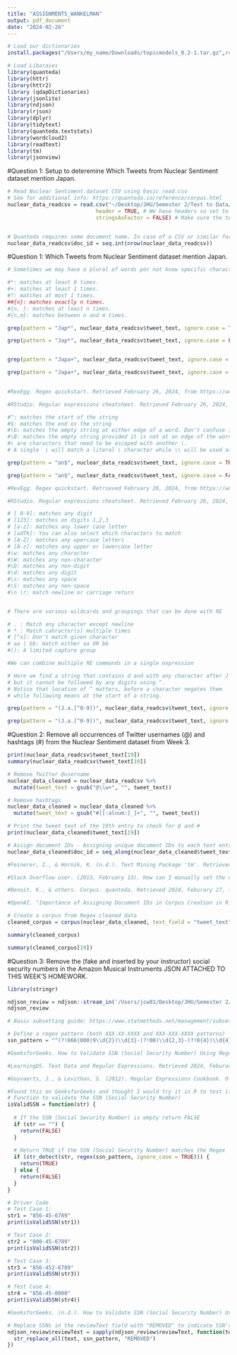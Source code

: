 ```yaml
---
title: "ASSIGNMENT5_WANKELMAN"
output: pdf_document
date: "2024-02-26"
---
```


```r
# Load our dictionaries
install.packages("/Users/my_name/Downloads/topicmodels_0.2-1.tar.gz",repos=NULL,type="source")

```

```r
# Load Libaraies
library(quanteda)
library(httr)
library(httr2)
library (qdapDictionaries)
library(jsonlite)
library(ndjson)
library(rjson)
library(dplyr)
library(tidytext)
library(quanteda.textstats)
library(wordcloud2)
library(readtext)
library(tm)
library(jsonview)

```

#Question 1: Setup to deteremine Which Tweets from Nuclear Sentiment dataset mention Japan.
```r
# Read Nuclear Sentiment dataset CSV using basic read.csv
# See for additional info: https://quanteda.io/reference/corpus.html
nuclear_data_readcsv = read.csv("~/Desktop/JHU/Semester 2/Text to Data/Module 5/sentiment_nuclear_power _1_.csv",
                            header = TRUE, # We have headers so set to TRUE
                            stringsAsFactor = FALSE) # Make sure the text is retained as char


# Quanteda requires some document name. In case of a CSV or similar format We will assign integers as document IDs.
nuclear_data_readcsv$doc_id = seq.int(nrow(nuclear_data_readcsv))

```


#Question 1:  Which Tweets from Nuclear Sentiment dataset mention Japan.
```r
# Sometimes we may have a plural of words por not know specific characters in a word and can use quantifiers/ wildcards

#*: matches at least 0 times.
#+: matches at least 1 times.
#?: matches at most 1 times.
##{n}: matches exactly n times.
#{n, }: matches at least n times.
#{n,m}: matches between n and m times.

grep(pattern = "Jap*", nuclear_data_readcsv$tweet_text, ignore.case = TRUE)

grep(pattern = "Jap*", nuclear_data_readcsv$tweet_text, ignore.case = FALSE)


grep(pattern = "Japa+", nuclear_data_readcsv$tweet_text, ignore.case = TRUE)

grep(pattern = "Japa+", nuclear_data_readcsv$tweet_text, ignore.case = FALSE)
     

#RexEgg. Regex quickstart. Retrieved February 26, 2024, from https://www.rexegg.com/regex-quickstart.html

#RStudio. Regular expressions cheatsheet. Retrieved February 26, 2024, from https://github.com/rstudio/cheatsheets/blob/main/regex.pdf


```

```r

#^: matches the start of the string
#$: matches the end os the string
#\b: matches the empty string at either edge of a word. Don't confuse it with ^ $ which marks the edge of a string
#\B: matches the empty string provided it is not at an edge of the word
#\ are characters that need to be escaped with another \.
# A single  \ will match a literal \ character while \\ will be used as RE expression

grep(pattern = "an$", nuclear_data_readcsv$tweet_text, ignore.case = TRUE)

grep(pattern = "an$", nuclear_data_readcsv$tweet_text, ignore.case = FALSE)

#RexEgg. Regex quickstart. Retrieved February 26, 2024, from https://www.rexegg.com/regex-quickstart.html

#RStudio. Regular expressions cheatsheet. Retrieved February 26, 2024, from https://github.com/rstudio/cheatsheets/blob/main/regex.pdf


```

```r
# [ 0-9]: matches any digit
# [123]: matches on digits 1,2,3
# [a-z]: matches any lower case letter
# [adTk]: You can also select which characters to match
# [A-Z]: matches any upercase letters
# [A-z]: matches any upper or lowercase letter
#\w: matches any character
#\W: matches any non-character
#\D: matches any non-digit
#\d: matches any digit
#\s: matches any space
#\S: matches any non-space
#\n \r: match newline or carriage return


# There are various wildcards and groupings that can be done with RE

# . : Match any character except newline
# * : Match cahracter(s) multiple times
# [^x]: Don't match given character
# aa | bb: match either aa OR bb
#(): A limited capture group
```

```r
#We can combine multiple RE commands in a single expression

# Here we find a string that contains d and with any character after J and a
# but it cannot be followed by any digits using ^.
# Notice that location of ^ matters, before a character negates them
# while following means at the start of a string.

grep(pattern = "(J.a.[^0-9])", nuclear_data_readcsv$tweet_text, ignore.case = TRUE)

grep(pattern = "(J.a.[^0-9])", nuclear_data_readcsv$tweet_text, ignore.case = FALSE)
```

#Question 2:   Remove all occurrences of Twitter usernames (@<username>) and hashtags (#<hashtag>) from the Nuclear Sentiment dataset from Week 3. 

```r
print(nuclear_data_readcsv$tweet_text[19])
summary(nuclear_data_readcsv$tweet_text[19])
```


```r
# Remove Twitter @username
nuclear_data_cleaned = nuclear_data_readcsv %>%
  mutate(tweet_text = gsub("@\\w+", "", tweet_text))

# Remove hashtags
nuclear_data_cleaned = nuclear_data_cleaned %>%
  mutate(tweet_text = gsub("#[[:alnum:]_]+", "", tweet_text))
```


```r
# Print the tweet text of the 19th entry to check for @ and #
print(nuclear_data_cleaned$tweet_text[19])
```

```r
# Assign document IDs - Assigning unique document IDs to each text entry is an important step before creating a corpus. Document IDs serve several purposes: Identification, Order Preservation, Analysis.
nuclear_data_cleaned$doc_id = seq_along(nuclear_data_cleaned$tweet_text)

#Feinerer, I., & Hornik, K. (n.d.). Text Mining Package 'tm'. Retrieved [Date you accessed the document], from https://cran.r-project.org/web/packages/tm/tm.pdf

#Stack Overflow user. (2013, February 13). How can I manually set the document ID in a corpus? Stack Overflow. https://stackoverflow.com/questions/14852357/how-can-i-manually-set-the-document-id-in-a-corpus

#Benoit, K., & others. Corpus. quanteda. Retrieved 2024, Feburary 27, from https://quanteda.io/reference/corpus.html

#OpenAI. "Importance of Assigning Document IDs in Corpus Creation in R." Response to Query on Text Analysis with R. Received 2024, Feburary 26. ChatGPT Session.
```


```r
# Create a corpus from Regex cleaned data
cleaned_corpus = corpus(nuclear_data_cleaned, text_field = "tweet_text")

```

```r
summary(cleaned_corpus)

summary(cleaned_corpus[19])

```

#Question 3: Remove the (fake and inserted by your instructor) social security numbers in the Amazon Musical Instruments JSON ATTACHED TO THIS WEEK'S HOMEWORK.
```r
library(stringr)

ndjson_review = ndjson::stream_in('/Users/jcw81/Desktop/JHU/Semester 2/Text to Data/Module 5/Musical_Instruments_5_SSN.json')
ndjson_review

# Basic subsetting guide: https://www.statmethods.net/management/subset.html
```

```r
# Define a regex pattern (both XXX-XX-XXXX and XXX-XXX-XXXX patterns)
ssn_pattern = "^(?!666|000|9\\d{2})\\d{3}-(?!00)\\d{2,3}-(?!0{4})\\d{4}$" #found this in Geeksforgeeks reference

#GeeksforGeeks. How to Validate SSN (Social Security Number) Using Regular Expression. Retrieved 2024, Feburary 25, from https://www.geeksforgeeks.org/how-to-validate-ssn-social-security-number-using-regular-expression/

#LearningDS. Text Data and Regular Expressions. Retrieved 2024, Feburary 26, from https://learningds.org/ch/13/text_regex.html

#Goyvaerts, J., & Levithan, S. (2012). Regular Expressions Cookbook. O'Reilly Media. Retrieved 2024, Feburary 26, from https://learning.oreilly.com/library/view/regular-expressions-cookbook/9781449327453/ch04s12.html#validation-ssn-discussion
```

```r
#Found this on GeeksforGeeks and thought I would try it in R to test if my ssn_pattern actually worked beofre applying it to Musical_instuments_5_SSN.json
# Function to validate the SSN (Social Security Number)
isValidSSN = function(str) {
  
  # If the SSN (Social Security Number) is empty return FALSE
  if (str == "") {
    return(FALSE)
  }
  
  # Return TRUE if the SSN (Social Security Number) matches the Regex
  if (str_detect(str, regex(ssn_pattern, ignore_case = TRUE))) {
    return(TRUE)
  } else {
    return(FALSE)
  }
}

# Driver Code
# Test Case 1:
str1 = "856-45-6789"
print(isValidSSN(str1))

# Test Case 2:
str2 = "000-45-6789"
print(isValidSSN(str2))

# Test Case 3:
str3 = "856-452-6789"
print(isValidSSN(str3))

# Test Case 4:
str4 = "856-45-0000"
print(isValidSSN(str4))

#GeeksforGeeks. (n.d.). How to Validate SSN (Social Security Number) Using Regular Expression. Retrieved [date you accessed the resource], from https://www.geeksforgeeks.org/how-to-validate-ssn-social-security-number-using-regular-expression/

```

```r
# Replace SSNs in the reviewText field with "REMOVED" to indicate SSN's that have been identified and removed
ndjson_review$reviewText = sapply(ndjson_review$reviewText, function(text) {
  str_replace_all(text, ssn_pattern, "REMOVED")
})

```

